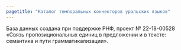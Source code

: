 ```yaml
---
pagetitle: "Каталог темпоральных коннекторов уральских языков"
---
```


База данных создана при поддержке РНФ, проект № 22-18-00528 «Связь пропозициональных единиц в предложении и в тексте: семантика и пути грамматикализации».
